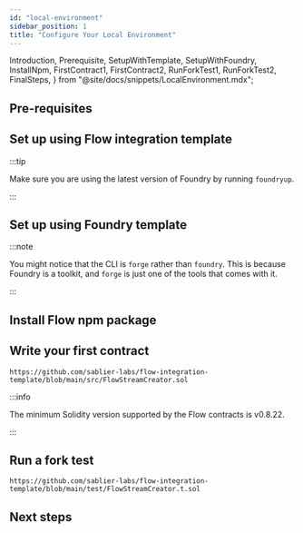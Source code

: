 ```yaml
---
id: "local-environment"
sidebar_position: 1
title: "Configure Your Local Environment"
---
```


  Introduction,
  Prerequisite,
  SetupWithTemplate,
  SetupWithFoundry,
  InstallNpm,
  FirstContract1,
  FirstContract2,
  RunForkTest1,
  RunForkTest2,
  FinalSteps,
} from "@site/docs/snippets/LocalEnvironment.mdx";

<Introduction protocol="Flow" />

## Pre-requisites

<Prerequisite />

## Set up using Flow integration template

:::tip

Make sure you are using the latest version of Foundry by running `foundryup`.

:::

<SetupWithTemplate protocol="Flow" />

## Set up using Foundry template

<SetupWithFoundry protocol="Flow" />

:::note

You might notice that the CLI is `forge` rather than `foundry`. This is because Foundry is a toolkit, and `forge` is
just one of the tools that comes with it.

:::

## Install Flow npm package

<InstallNpm protocol="Flow" />

## Write your first contract

<FirstContract1 />

```solidity reference title="Flow Stream Creator"
https://github.com/sablier-labs/flow-integration-template/blob/main/src/FlowStreamCreator.sol
```

<FirstContract2 />

:::info

The minimum Solidity version supported by the Flow contracts is v0.8.22.

:::

## Run a fork test

<RunForkTest1 />

```solidity reference title="Flow Stream Creator Test"
https://github.com/sablier-labs/flow-integration-template/blob/main/test/FlowStreamCreator.t.sol
```

<RunForkTest2 protocol="Flow" />

## Next steps

<FinalSteps protocol="Flow" />
